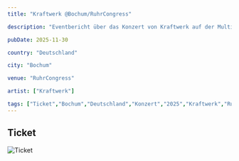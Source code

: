```yaml
---
title: "Kraftwerk @Bochum/RuhrCongress"

description: "Eventbericht über das Konzert von Kraftwerk auf der Multimedia Tour 2025 im RuhrCongress in Bochum am 30.11.2025."

pubDate: 2025-11-30

country: "Deutschland"

city: "Bochum"

venue: "RuhrCongress"

artist: ["Kraftwerk"]

tags: ["Ticket","Bochum","Deutschland","Konzert","2025","Kraftwerk","RuhrCongress","Multimedia Tour 2025"]
---
```


## Ticket

![Ticket](../../../../assets/mysteryland.png)


<Card title="Setlist" icon="list-format">
</Card>

<LinkCard
    title="Mehr Informationen"
    href=""
/>

